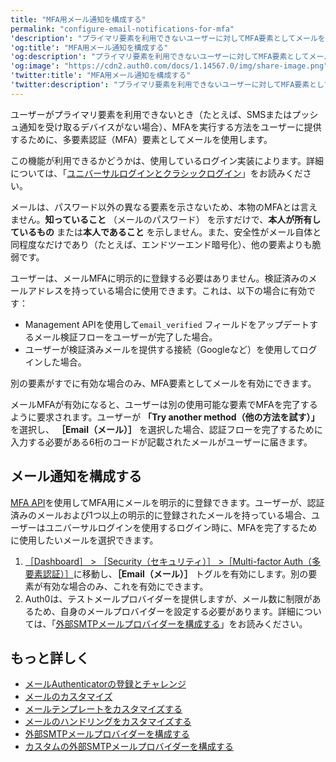 ```yaml
---
title: "MFA用メール通知を構成する"
permalink: "configure-email-notifications-for-mfa"
'description': "プライマリ要素を利用できないユーザーに対してMFA要素としてメールを構成する方法を説明します。"
'og:title': "MFA用メール通知を構成する"
'og:description': "プライマリ要素を利用できないユーザーに対してMFA要素としてメールを構成する方法を説明します。"
'og:image': "https://cdn2.auth0.com/docs/1.14567.0/img/share-image.png"
'twitter:title': "MFA用メール通知を構成する"
'twitter:description': "プライマリ要素を利用できないユーザーに対してMFA要素としてメールを構成する方法を説明します。"
---
```


ユーザーがプライマリ要素を利用できないとき（たとえば、SMSまたはプッシュ通知を受け取るデバイスがない場合）、<Tooltip data-tooltip-id="react-containers-DefinitionTooltip-0" href="/docs/ja-jp/glossary?term=multifactor-authentication" tip="多要素認証（MFA）: ユーザー名とパスワードに加えて、SMS経由のコードなどの要素を使用するユーザー認証プロセス。" cta="用語集の表示">MFA</Tooltip>を実行する方法をユーザーに提供するために、多要素認証（MFA）要素としてメールを使用します。

<Card title="利用可能性はログインの実装によって異なる">

この機能が利用できるかどうかは、使用しているログイン実装によります。詳細については、「[ユニバーサルログインとクラシックログイン](/docs/ja-jp/authenticate/login/auth0-universal-login/universal-login-vs-classic-login)」をお読みください。

</Card>

メールは、パスワード以外の異なる要素を示さないため、本物のMFAとは言えません。**知っていること** （メールのパスワード） を示すだけで、**本人が所有しているもの** または**本人であること** を示しません。また、安全性がメール自体と同程度なだけであり（たとえば、エンドツーエンド暗号化）、他の要素よりも脆弱です。

ユーザーは、メールMFAに明示的に登録する必要はありません。検証済みのメールアドレスを持っている場合に使用できます。これは、以下の場合に有効です：

* <Tooltip data-tooltip-id="react-containers-DefinitionTooltip-0" href="/docs/ja-jp/glossary?term=management-api" tip="Management API: 顧客が管理タスクを実行できるようにするための製品。" cta="用語集の表示">Management API</Tooltip>を使用して`email_verified` フィールドをアップデートするメール検証フローをユーザーが完了した場合。
* ユーザーが検証済みメールを提供する接続（Googleなど）を使用してログインした場合。

別の要素がすでに有効な場合のみ、MFA要素としてメールを有効にできます。

メールMFAが有効になると、ユーザーは別の使用可能な要素でMFAを完了するように要求されます。ユーザーが **「Try another method（他の方法を試す）」** を選択し、 **［Email（メール）］** を選択した場合、認証フローを完了するために入力する必要がある6桁のコードが記載されたメールがユーザーに届きます。

## メール通知を構成する

[MFA API](/docs/ja-jp/secure/multi-factor-authentication/authenticate-using-ropg-flow-with-mfa/enroll-and-challenge-email-authenticators)を使用してMFA用にメールを明示的に登録できます。ユーザーが、認証済みのメールおよび1つ以上の明示的に登録されたメールを持っている場合、ユーザーはユニバーサルログインを使用するログイン時に、MFAを完了するために使用したいメールを選択できます。

1. [［Dashboard］ > ［Security（セキュリティ）］ >［Multi-factor Auth（多要素認証）］](https://manage.auth0.com/#/multifactor-auth)に移動し、**［Email（メール）］** トグルを有効にします。別の要素が有効な場合のみ、これを有効にできます。
2. Auth0は、テストメールプロバイダーを提供しますが、メール数に制限があるため、自身のメールプロバイダーを設定する必要があります。詳細については、「[外部SMTPメールプロバイダーを構成する](/docs/ja-jp/customize/email/smtp-email-providers)」をお読みください。

## もっと詳しく

* [メールAuthenticatorの登録とチャレンジ](/docs/ja-jp/secure/multi-factor-authentication/authenticate-using-ropg-flow-with-mfa/enroll-and-challenge-email-authenticators)
* [メールのカスタマイズ](/docs/ja-jp/customize/email)
* [メールテンプレートをカスタマイズする](/docs/ja-jp/customize/email/email-templates)
* [メールのハンドリングをカスタマイズする](/docs/ja-jp/customize/email/manage-email-flow)
* [外部SMTPメールプロバイダーを構成する](/docs/ja-jp/customize/email/smtp-email-providers)
* [カスタムの外部SMTPメールプロバイダーを構成する](/docs/ja-jp/customize/email/smtp-email-providers/configure-custom-external-smtp-email-provider)
